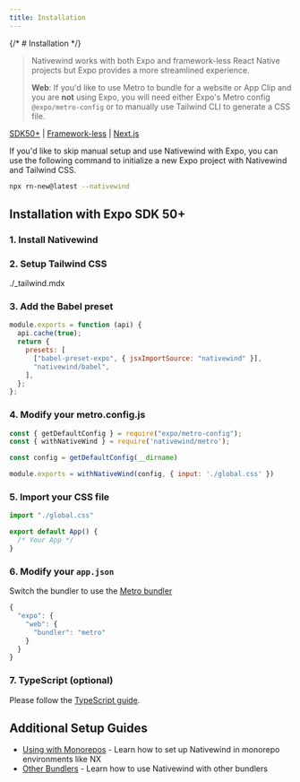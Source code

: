 ```yaml
---
title: Installation
---
```



{/* # Installation */}

> Nativewind works with both Expo and framework-less React Native projects but Expo provides a more streamlined experience.
> 
> **Web**: If you'd like to use Metro to bundle for a website or App Clip and you are **not** using Expo, you will need either Expo's Metro config `@expo/metro-config` or to manually use Tailwind CLI to generate a CSS file.

<a href="./installation/" className="underline underline-offset-8 text-fd-primary hover:opacity-100 p-4">SDK50+</a> 
| <a href="./installation/frameworkless" className="decoration-transparent hover:decoration-fd-foreground opacity-70 hover:opacity-100 underline-offset-8 rounded-lg p-4">Framework-less</a> 
| <a href="./installation/nextjs" className="decoration-transparent hover:decoration-fd-foreground opacity-70 hover:opacity-100 underline-offset-8 rounded-lg p-4">Next.js</a>

<Callout type="tip">
 If you'd like to skip manual setup and use Nativewind with Expo, you can use the following command to initialize a new Expo project with Nativewind and Tailwind CSS.

  ```bash
  npx rn-new@latest --nativewind
  ```
</Callout>

## Installation with Expo SDK 50+

### 1. Install Nativewind

<Install framework="expo" />

### 2. Setup Tailwind CSS

<include>./_tailwind.mdx</include>

### 3. Add the Babel preset

```js title="babel.config.js"
module.exports = function (api) {
  api.cache(true);
  return {
    presets: [
      ["babel-preset-expo", { jsxImportSource: "nativewind" }],
      "nativewind/babel",
    ],
  };
};
```

### 4. Modify your metro.config.js

```js title="metro.config.js"
const { getDefaultConfig } = require("expo/metro-config");
const { withNativeWind } = require('nativewind/metro');

const config = getDefaultConfig(__dirname)

module.exports = withNativeWind(config, { input: './global.css' })
```

### 5. Import your CSS file

```js title="App.js"
import "./global.css"

export default App() {
  /* Your App */
}
```

### 6. Modify your `app.json`

Switch the bundler to use the [Metro bundler](https://docs.expo.dev/guides/customizing-metro/#web-support)

```js
{
  "expo": {
    "web": {
      "bundler": "metro"
    }
  }
}
```

### 7. TypeScript (optional)

Please follow the [TypeScript guide](./typescript).

## Additional Setup Guides

- [Using with Monorepos](./using-with-monorepos) - Learn how to set up Nativewind in monorepo environments like NX
- [Other Bundlers](./other-bundlers) - Learn how to use Nativewind with other bundlers
